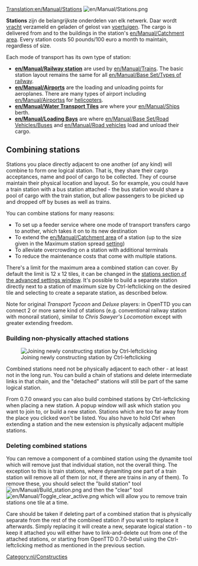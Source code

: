 [[Translation:en/Manual/Stations]]
{{nl/Vertaling|en/Manual/Stations|0}}
[[File:en/Manual/Stations.png|right]]

'''Stations''' zijn de belangrijkste onderdelen van elk netwerk. Daar wordt [[en/Manual/Cargo|vracht]] verzameld en geladen of gelost van [[nl/Manual/Voertuigen|voertuigen]]. The cargo is delivered from and to the buildings in the station's [[en/Manual/Catchment area]]. Every station costs 50 pounds/100 euro a month to maintain, regardless of size.

Each mode of transport has its own type of station:
*'''[[en/Manual/Railway station]]''' are used by [[en/Manual/Trains]].  The basic station layout remains the same for all [[en/Manual/Base Set/Types of railway]].
*'''[[en/Manual/Airports]]''' are the loading and unloading points for aeroplanes. There are many types of airport including [[en/Manual/Airports]]s for [[:Category:en/Manual/Base Set/Aircraft/Helicopters|helicopters]].
*'''[[en/Manual/Water Transport Tiles]]''' are where your [[en/Manual/Ships]] berth.
*'''[[en/Manual/Loading Bays]]''' are where [[en/Manual/Base Set/Road Vehicles/Buses]] and [[en/Manual/Road vehicles]] load and unload their cargo.

==Combining stations==
Stations you place directly adjacent to one another (of any kind) will combine to form one logical station.  That is, they share their cargo acceptances, name and pool of cargo to be collected.  They of course maintain their physical location and layout.   So for example, you could have a train station with a bus station attached - the bus station would share a pool of cargo with the train station, but allow passengers to be picked up and dropped off by buses as well as trains.

You can combine stations for many reasons:
*To set up a feeder service where one mode of transport transfers cargo to another, which takes it on to its new destination
*To extend the [[en/Manual/Catchment area]] of a station (up to the size given in the Maximum station spread [[en/Archive/Manual/Settings/Advanced Settings|setting]])
*To alleviate overcrowding on a station with additional terminals
*To reduce the maintenance costs that come with multiple stations.

There's a limit for the maximum area a combined station can cover. By default the limit is 12 x 12 tiles, it can be changed in the [[en/Archive/Manual/Settings/Advanced Settings/Stations#max-station-spread|stations section of the advanced settings window]]. It's possible to build a separate station directly next to a station of maximum size by Ctrl-leftclicking on the desired tile and selecting to create a separate station, as described below.

Note for original ''Transport Tycoon'' and ''Deluxe'' players: in OpenTTD you can connect 2 or more same kind  of stations (e.g. conventional railway station with monorail station), similar to ''Chris Sawyer's Locomotion'' except with greater extending freedom.

===Building non-physically attached stations===
[[File:en/Manual/Join station leftclick.png|thumb|Joining newly constructing station by Ctrl-leftclicking]]

Combined stations need not be physically adjacent to each other - at least not in the long run.  You can build a chain of stations and delete intermediate links in that chain, and the "detached" stations will still be part of the same logical station.

From 0.7.0 onward you can also build combined stations by Ctrl-leftclicking when placing a new station. A popup window will ask which station you want to join to, or build a new station. Stations which are too far away from the place you clicked won't be listed. You also have to hold Ctrl when extending a station and the new extension is physically adjacent multiple stations.

===Deleting combined stations===
You can remove a component of a combined station using the dynamite tool which will remove just that individual station, not the overall thing.  The exception to this is train stations, where dynamiting one part of a train station will remove all of them (or not, if there are trains in any of them).  To remove these, you should select the "build station" tool [[File:en/Manual/Build station.png]] and then the "clear" tool [[File:en/Manual/Toggle clear active.png]] which will allow you to remove train stations one tile at a time.

Care should be taken if deleting part of a combined station that is physically separate from the rest of the combined station if you want to replace it afterwards.  Simply replacing it will create a new, separate logical station - to keep it attached you will either have to link-and-delete out from one of the attached stations, or starting from OpenTTD 0.7.0-beta1 using the Ctrl-leftclicking method as mentioned in the previous section.

[[Category:nl/Constructies]]